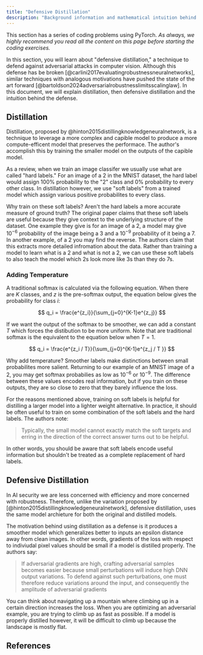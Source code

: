 ```yaml
---
title: "Defensive Distillation"
description: "Background information and mathematical intuition behind defensive distillation."
---
```


This section has a series of coding problems using PyTorch. _As always, we highly recommend you read all the content on this page before starting the coding exercises._

<ExerciseButtons
  githubUrl="https://github.com/zroe1/xlab-ai-security/blob/main/working/defensive_distillation.ipynb"
  colabUrl="https://colab.research.google.com/github/zroe1/xlab-ai-security/blob/main/working/defensive_distillation.ipynb"
/>

In this section, you will learn about "defensive distillation," a technique to defend against adversarial attacks in computer vision. Although this defense has be broken [@carlini2017evaluatingrobustnessneuralnetworks], similar techniques with analogous motivations have pushed the state of the art forward [@bartoldson2024adversarialrobustnesslimitsscalinglaw]. In this document, we will explain distillation, then defensive distillation and the intuition behind the defense.

## Distillation

Distillation, proposed by @hinton2015distillingknowledgeneuralnetwork, is a technique to leverage a more complex and capible model to produce a more compute-efficent model that preserves the performace. The author's accomplish this by training the smaller model on the outputs of the capible model.

As a review, when we train an image classifer we usually use what are called "hard labels." For an image of a 2 in the MNIST dataset, the hard label would assign 100% probability to the "2" class and 0% probability to every other class. In distillation however, we use "soft labels" from a trained model which assign various positive probabilites to every class.

Why train on these soft labels? Aren't the hard labels a more accurate measure of ground truth? The original paper claims that these soft labels are useful because they give context to the underlying structure of the dataset. One example they give is for an image of a 2, a model may give $10^{-6}$ probability of the image being a 3 and a $10^{-9}$ probability of it being a 7. In another example, of a 2 you may find the reverse. The authors claim that this extracts more detailed infromation about the data. Rather than training a model to learn what is a 2 and what is not a 2, we can use these soft labels to also teach the model which 2s look more like 3s than they do 7s.

### Adding Temperature

A traditional softmax is calculated via the following equation. When there are $K$ classes, and $z$ is the pre-softmax output, the equation below gives the probability for class $i$:

$$
q_i = \frac{e^{z_i}}{\sum_{j=0}^{K-1}e^{z_j}}
$$

If we want the output of the softmax to be smoother, we can add a constant $T$ which forces the distibution to be more uniform. Note that are traditional softmax is the equivalent to the equation below when $T = 1$.

$$
q_i = \frac{e^{z_i / T}}{\sum_{j=0}^{K-1}e^{z_j / T }}
$$

Why add temperature? Smoother labels make distinctions between small probabilites more salient. Returning to our example of an MNIST image of a 2, you may get softmax probabilies as low as $10^{-6}$ or $10^{-9}$. The difference between these values encodes real information, but if you train on these outputs, they are so close to zero that they barely influence the loss.

<Dropdown title="Soft labels don't replace hard labels">

For the reasons mentioned above, training on soft labels is helpful for distilling a larger model into a lighter weight alternative. In practice, it should be often useful to train on some combination of the soft labels
and the hard labels. The authors note:

> Typically, the small model cannot exactly match the soft targets and erring in the direction of the
> correct answer turns out to be helpful.

In other words, you should be aware that soft labels encode useful information but shouldn't be treated as a complete replacement of hard labels.

</Dropdown>

## Defensive Distillation

In AI security we are less concerned with efficiency and more concerned with robustness. Therefore, unlike the variation proposed by [@hinton2015distillingknowledgeneuralnetwork], defensive distillation, uses the same model archieture for both the original and distilled models.

The motivation behind using distillation as a defense is it produces a smoother model which generalizes better to inputs an epsilon distance away from clean images. In other words, gradients of the loss with respect to indiviudal pixel values should be small if a model is distilled properly. The authors say:

> If adversarial gradients are high, crafting adversarial samples becomes easier
> because small perturbations will induce high DNN output
> variations. To defend against such perturbations, one must
> therefore reduce variations around the input, and consequently
> the amplitude of adversarial gradients

You can think about navigating up a mountain where climbing up in a certain direction increases the loss. When you are optimizing an adversarial example, you are trying to climb up as fast as possible. If a model is properly distilled however, it will be difficult to climb up because the landscape is mostly flat.

<p align="center">
  <ThemeImage
    lightSrc="/images/distilation_light.png"
    darkSrc="/images/distilation_dark.png"
    alt="Swiss cheese security model"
    style={{ align: "center", width: "80%", display: "block", margin: "0 auto" }}
  />
</p>

<FeedbackButton />

<NextPageButton />

## References
